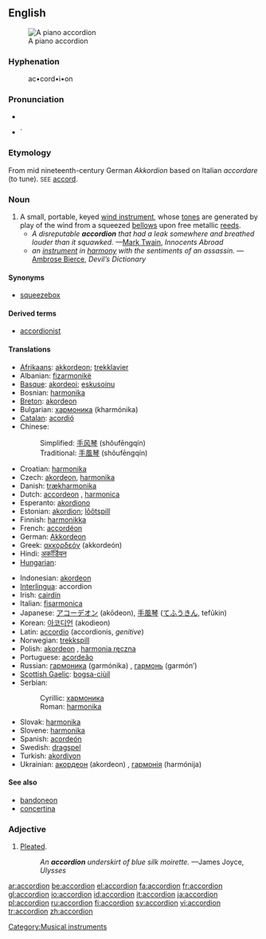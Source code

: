 {{wikipedia}}
==English==
[[Image:Fisarmonica_nera_a_piano.png|thumb|right|A piano accordion]]

===Hyphenation===
: ac•cord•i•on

===Pronunciation===
* {{IPA|/əˈkɔ(ɹ).di.ˌən/}}
* {{audio|en-us-accordion.ogg|Audio (US)}}`

===Etymology===
From mid nineteenth-century German ''Akkordion'' based on Italian ''accordare'' (to tune). <small>SEE</small> [[accord]].

===Noun===
{{en-noun}}

# A small, portable, keyed [[wind instrument]], whose [[tone]]s are generated by play of the wind from a squeezed [[bellows]] upon free metallic [[reed]]s.
#* ''A disreputable '''accordion''' that had a leak somewhere and breathed louder than it squawked.'' —[[w:Mark Twain|Mark Twain]], ''Innocents Abroad''
#* ''an [[musical instrument|instrument]] in [[harmony]] with the sentiments of an assassin.'' — [[w:Ambrose Bierce|Ambrose Bierce]], ''Devil’s Dictionary''

====Synonyms====
* [[squeezebox]]

====Derived terms====
* [[accordionist]]

====Translations====
{{trans-top|A small, portable, keyed wind instrument}}
* [[Afrikaans]]: [[akkordeon]]; [[trekklavier]]
* Albanian: [[fizarmonikë]] {{f}}
* [[Basque]]: [[akordeoi]]; [[eskusoinu]]
* Bosnian: [[harmonika#Bosnian|harmonika]] {{f}}
* [[Breton]]: [[akordeon]] {{m}}
* Bulgarian: [[хармоника]] (kharmónika) {{f}}
* [[Catalan]]: [[acordió]] {{m}}
* Chinese:
*: Simplified: [[手风琴]] (shǒufēngqín)
*: Traditional: [[手風琴]] (shǒufēngqín)
* Croatian: [[harmonika#Croatian|harmonika]] {{f}}
* Czech: [[akordeon]], [[harmonika]]
* Danish: [[trækharmonika]]
* Dutch: [[accordeon]] {{n}}, [[harmonica]] {{m}}
* Esperanto: [[akordiono]]
* Estonian: [[akordion]]; [[lõõtspill]]
* Finnish: [[harmonikka]]
* French: [[accordéon]] {{m}}
* German: [[Akkordeon]] {{n}}
* Greek: [[ακκορδεόν]] (akkordeón) {{n}}
* Hindi: [[अकॉर्डियन]]
* [[Hungarian]]: {{t|hu|harmonika}}
{{trans-mid}}
* Indonesian: [[akordeon]]
* [[Interlingua]]: accordion
* Irish: [[cairdín]] {{m}}
* Italian: [[fisarmonica]] {{f}}
* Japanese: [[アコーデオン]] (akōdeon), [[手風琴]] ([[てふうきん]], tefūkin)
* Korean: [[아코디언]] (akodieon)
* Latin: [[accordio]] {{f}} (accordionis, ''genitive'')
* Norwegian: [[trekkspill]]
* Polish: [[akordeon]] {{m}}, [[harmonia ręczna]] {{f}}
* Portuguese: [[acordeão]]
* Russian: [[гармоника]] (garmónika) {{f}}, [[гармонь]] (garmón’) {{f}}
* [[Scottish Gaelic]]: [[bogsa-ciùil]] {{m}}
* Serbian:
*: Cyrillic: [[хармоника#Serbian|хармоника]] {{f}}
*: Roman: [[harmonika#Serbian|harmonika]] {{f}}
* Slovak: [[harmonika]] {{f}}
* Slovene: [[harmonika]] {{f}}
* Spanish: [[acordeón]] {{m}}
* Swedish: [[dragspel]] {{n}}
* Turkish: [[akordiyon]]
* Ukrainian: [[акордеон]] (akordeon) {{m}}, [[гармонія]] (harmónija) {{f}}
{{trans-bottom}}

====See also====
* [[bandoneon]]
* [[concertina]]

===Adjective===
{{en-adj|-}}

# [[pleat|Pleated]].
#: ''An '''accordion''' underskirt of blue silk moirette.''  —James Joyce, ''Ulysses''

[[Category:Musical instruments]]

[[ar:accordion]]
[[be:accordion]]
[[el:accordion]]
[[fa:accordion]]
[[fr:accordion]]
[[gl:accordion]]
[[io:accordion]]
[[id:accordion]]
[[it:accordion]]
[[ja:accordion]]
[[pl:accordion]]
[[ru:accordion]]
[[fi:accordion]]
[[sv:accordion]]
[[vi:accordion]]
[[tr:accordion]]
[[zh:accordion]]